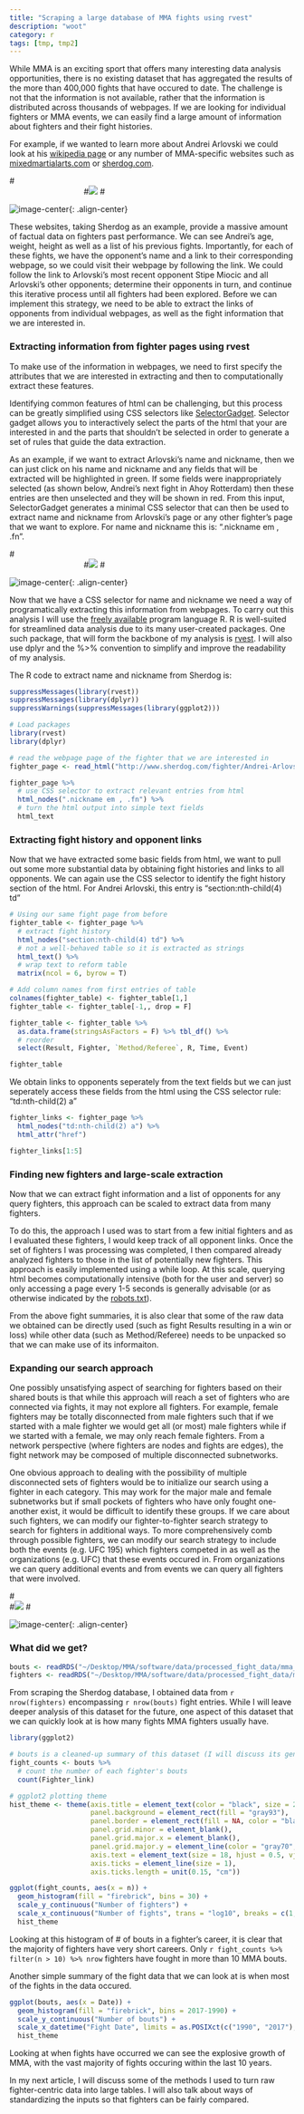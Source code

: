 ```yaml
---
title: "Scraping a large database of MMA fights using rvest"
description: "woot"
category: r
tags: [tmp, tmp2]
---
```


While MMA is an exciting sport that offers many interesting data analysis opportunities, there is no existing dataset that has aggregated the results of the more than 400,000 fights that have occured to date. The challenge is not that the information is not available, rather that the information is distributed across thousands of webpages. If we are looking for individual fighters or MMA events, we can easily find a large amount of information about fighters and their fight histories.

For example, if we wanted to learn more about Andrei Arlovski we could look at his [wikipedia page](https://en.wikipedia.org/wiki/Andrei_Arlovski) or any number of MMA-specific websites such as [mixedmartialarts.com](http://www.mixedmartialarts.com/fighter/Andrei-Arlovski:1C1B0969FAC99E77) or [sherdog.com](http://www.sherdog.com/fighter/Andrei-Arlovski-270).

#<div align="center" style="text-align: center; width:300px;">
#![](../figs/2016-04-23-MMA_crawler/sherdog.com.png)
#</div>

![image-center](../figs/2016-04-23-MMA_crawler/sherdog.com.png){: .align-center}

These websites, taking Sherdog as an example, provide a massive amount of factual data on fighters past performance. We can see Andrei's age, weight, height as well as a list of his previous fights. Importantly, for each of these fights, we have the opponent's name and a link to their corresponding webpage, so we could visit their webpage by following the link. We could follow the link to Arlovski's most recent opponent Stipe Miocic and all Arlovski's other opponents; determine their opponents in turn, and continue this iterative process until all fighters had been explored. Before we can implement this strategy, we need to be able to extract the links of opponents from individual webpages, as well as the fight information that we are interested in.

### Extracting information from fighter pages using rvest

To make use of the information in webpages, we need to first specify the attributes that we are interested in extracting and then to computationally extract these features.

Identifying common features of html can be challenging, but this process can be greatly simplified using CSS selectors like [SelectorGadget](http://selectorgadget.com/). Selector gadget allows you to interactively select the parts of the html that your are interested in and the parts that shouldn't be selected in order to generate a set of rules that guide the data extraction.

As an example, if we want to extract Arlovski's name and nickname, then we can just click on his name and nickname and any fields that will be extracted will be highlighted in green. If some fields were inappropriately selected (as shown below, Andrei's next fight in Ahoy Rotterdam) then these entries are then unselected and they will be shown in red. From this input, SelectorGadget generates a minimal CSS selector that can then be used to extract name and nickname from Arlovski's page or any other fighter's page that we want to explore. For name and nickname this is: ".nickname em , .fn".

#<div align="center" style="text-align: center; width:300px;">
#![](../figs/2016-04-23-MMA_crawler/nickname_CSS.png)
#</div>

![image-center](../figs/2016-04-23-MMA_crawler/nickname_CSS.png){: .align-center}

Now that we have a CSS selector for name and nickname we need a way of programatically extracting this information from webpages. To carry out this analysis I will use the [freely available](https://cran.r-project.org/) program language R. R is well-suited for streamlined data analysis due to its many user-created packages. One such package, that will form the backbone of my analysis is [rvest](https://github.com/hadley/rvest). I will also use dplyr and the %>% convention to simplify and improve the readability of my analysis.

The R code to extract name and nickname from Sherdog is:

```r
suppressMessages(library(rvest))
suppressMessages(library(dplyr))
suppressWarnings(suppressMessages(library(ggplot2)))
```



```r

# Load packages
library(rvest)
library(dplyr)

# read the webpage page of the fighter that we are interested in
fighter_page <- read_html("http://www.sherdog.com/fighter/Andrei-Arlovski-270")

fighter_page %>%
  # use CSS selector to extract relevant entries from html
  html_nodes(".nickname em , .fn") %>%
  # turn the html output into simple text fields
  html_text

```

### Extracting fight history and opponent links

Now that we have extracted some basic fields from html, we want to pull out some more substantial data by obtaining fight histories and links to all opponents. We can again use the CSS selector to identify the  fight history section of the html. For Andrei Arlovski, this entry is "section:nth-child(4) td"

```r

# Using our same fight page from before
fighter_table <- fighter_page %>%
  # extract fight history
  html_nodes("section:nth-child(4) td") %>%
  # not a well-behaved table so it is extracted as strings
  html_text() %>%
  # wrap text to reform table
  matrix(ncol = 6, byrow = T)

# Add column names from first entries of table
colnames(fighter_table) <- fighter_table[1,]
fighter_table <- fighter_table[-1,, drop = F]

fighter_table <- fighter_table %>%
  as.data.frame(stringsAsFactors = F) %>% tbl_df() %>%
  # reorder
  select(Result, Fighter, `Method/Referee`, R, Time, Event)

fighter_table

```

We obtain links to opponents seperately from the text fields but we can just seperately access these fields from the html using the CSS selector rule: "td:nth-child(2) a"

```r

fighter_links <- fighter_page %>%
  html_nodes("td:nth-child(2) a") %>%
  html_attr("href")

fighter_links[1:5]

```

### Finding new fighters and large-scale extraction

Now that we can extract fight information and a list of opponents for any query fighters, this approach can be scaled to extract data from many fighters.

To do this, the approach I used was to start from a few initial fighters and as I evaluated these fighters, I would keep track of all opponent links. Once the set of fighters I was processing was completed, I then compared already analyzed fighters to those in the list of potentially new fighters. This approach is easily implemented using a while loop. At this scale, querying html becomes computationally intensive (both for the user and server) so only accessing a page every 1-5 seconds is generally advisable (or as otherwise indicated by the [robots.txt](http://www.robotstxt.org/)).

From the above fight summaries, it is also clear that some of the raw data we obtained can be directly used (such as fight Results resulting in a win or loss) while other data (such as Method/Referee) needs to be unpacked so that we can make use of its informaiton.


### Expanding our search approach

One possibly unsatisfying aspect of searching for fighters based on their shared bouts is that while this  approach will reach a set of fighters who are connected via fights, it may not explore all fighters. For example, female fighters may be totally disconnected from male fighters such that if we started with a male fighter we would get all (or most) male fighters while if we started with a female, we may only reach female fighters. From a network perspective (where fighters are nodes and fights are edges), the fight network may be composed of multiple disconnected subnetworks.

One obvious approach to dealing with the possibility of multiple disconnected sets of fighters would be to initialize our search using a fighter in each category. This may work for the major male and female subnetworks but if small pockets of fighters who have only fought one-another exist, it would be difficult to identify these groups. If we care about such fighters, we can modify our fighter-to-fighter search strategy to search for fighters in additional ways. To more comprehensively comb through possible fighters, we can modify our search strategy to include both the events (e.g. UFC 195) which fighters competed in as well as the organizations (e.g. UFC) that these events occured in. From organizations we can query additional events and from events we can query all fighters that were involved.

#<div align="center">
#![](../figs/2016-04-23-MMA_crawler/scraping_strategy.png)
#</div>

![image-center](../figs/2016-04-23-MMA_crawler/scraping_strategy.png){: .align-center}


### What did we get?

```r
bouts <- readRDS("~/Desktop/MMA/software/data/processed_fight_data/mma_all_bouts.Rds")
fighters <- readRDS("~/Desktop/MMA/software/data/processed_fight_data/mma_all_fighters.Rds")
```

From scraping the Sherdog database, I obtained data from `r nrow(fighters)` encompassing `r nrow(bouts)` fight entries. While I will leave deeper analysis of this dataset for the future, one aspect of this dataset that we can quickly look at is how many fights MMA fighters usually have.

```r

library(ggplot2)

# bouts is a cleaned-up summary of this dataset (I will discuss its generation later on)
fight_counts <- bouts %>%
  # count the number of each fighter's bouts
  count(Fighter_link)

# ggplot2 plotting theme
hist_theme <- theme(axis.title = element_text(color = "black", size = 25),
                    panel.background = element_rect(fill = "gray93"),
                    panel.border = element_rect(fill = NA, color = "black"),
                    panel.grid.minor = element_blank(),
                    panel.grid.major.x = element_blank(),
                    panel.grid.major.y = element_line(color = "gray70", size = 1),
                    axis.text = element_text(size = 18, hjust = 0.5, vjust = 0.5),
                    axis.ticks = element_line(size = 1),
                    axis.ticks.length = unit(0.15, "cm"))

ggplot(fight_counts, aes(x = n)) +
  geom_histogram(fill = "firebrick", bins = 30) +
  scale_y_continuous("Number of fighters") + 
  scale_x_continuous("Number of fights", trans = "log10", breaks = c(1, 3, 10, 30, 100)) +
  hist_theme

```

Looking at this histogram of # of bouts in a fighter's career, it is clear that the majority of fighters have very short careers. Only `r fight_counts %>% filter(n > 10) %>% nrow` fighters have fought in more than 10 MMA bouts. 

Another simple summary of the fight data that we can look at is when most of the fights in the data occured.

```r

ggplot(bouts, aes(x = Date)) +
  geom_histogram(fill = "firebrick", bins = 2017-1990) +
  scale_y_continuous("Number of bouts") +
  scale_x_datetime("Fight Date", limits = as.POSIXct(c("1990", "2017"), format = '%Y')) +
  hist_theme

```

Looking at when fights have occurred we can see the explosive growth of MMA, with the vast majority of fights occuring within the last 10 years.


In my next article, I will discuss some of the methods I used to turn raw fighter-centric data into large tables. I will also talk about ways of standardizing the inputs so that fighters can be fairly compared.

